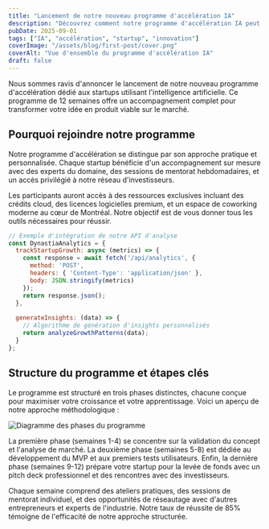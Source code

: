 ```yaml
---
title: "Lancement de notre nouveau programme d'accélération IA"
description: "Découvrez comment notre programme d'accélération IA peut transformer votre startup avec des outils innovants et un accompagnement personnalisé."
pubDate: 2025-09-01
tags: ["IA", "accélération", "startup", "innovation"]
coverImage: "/assets/blog/first-post/cover.png"
coverAlt: "Vue d'ensemble du programme d'accélération IA"
draft: false
---
```


Nous sommes ravis d'annoncer le lancement de notre nouveau programme d'accélération dédié aux startups utilisant l'intelligence artificielle. Ce programme de 12 semaines offre un accompagnement complet pour transformer votre idée en produit viable sur le marché.

## Pourquoi rejoindre notre programme

Notre programme d'accélération se distingue par son approche pratique et personnalisée. Chaque startup bénéficie d'un accompagnement sur mesure avec des experts du domaine, des sessions de mentorat hebdomadaires, et un accès privilégié à notre réseau d'investisseurs.

Les participants auront accès à des ressources exclusives incluant des crédits cloud, des licences logicielles premium, et un espace de coworking moderne au cœur de Montréal. Notre objectif est de vous donner tous les outils nécessaires pour réussir.

```javascript
// Exemple d'intégration de notre API d'analyse
const DynastiaAnalytics = {
  trackStartupGrowth: async (metrics) => {
    const response = await fetch('/api/analytics', {
      method: 'POST',
      headers: { 'Content-Type': 'application/json' },
      body: JSON.stringify(metrics)
    });
    return response.json();
  },
  
  generateInsights: (data) => {
    // Algorithme de génération d'insights personnalisés
    return analyzeGrowthPatterns(data);
  }
};
```

## Structure du programme et étapes clés

Le programme est structuré en trois phases distinctes, chacune conçue pour maximiser votre croissance et votre apprentissage. Voici un aperçu de notre approche méthodologique :

![Diagramme des phases du programme](/assets/blog/first-post/diagram.png)

La première phase (semaines 1-4) se concentre sur la validation du concept et l'analyse de marché. La deuxième phase (semaines 5-8) est dédiée au développement du MVP et aux premiers tests utilisateurs. Enfin, la dernière phase (semaines 9-12) prépare votre startup pour la levée de fonds avec un pitch deck professionnel et des rencontres avec des investisseurs.

Chaque semaine comprend des ateliers pratiques, des sessions de mentorat individuel, et des opportunités de réseautage avec d'autres entrepreneurs et experts de l'industrie. Notre taux de réussite de 85% témoigne de l'efficacité de notre approche structurée.